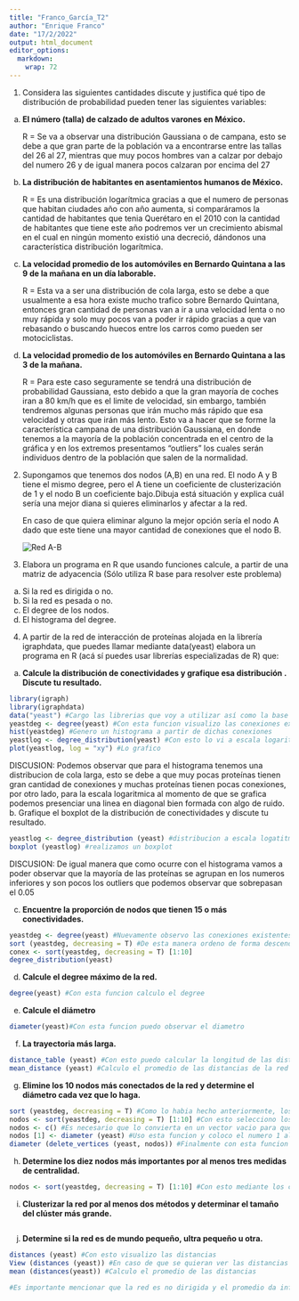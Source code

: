 ---
title: "Franco_García_T2"
author: "Enrique Franco"
date: "17/2/2022"
output: html_document
editor_options: 
  markdown: 
    wrap: 72
---

1.  Considera las siguientes cantidades discute y justifica qué tipo de
    distribución de probabilidad pueden tener las siguientes variables:

<!-- -->

a.  **El número (talla) de calzado de adultos varones en México.**

    R = Se va a observar una distribución Gaussiana o de campana, esto
    se debe a que gran parte de la población va a encontrarse entre las
    tallas del 26 al 27, mientras que muy pocos hombres van a calzar por
    debajo del numero 26 y de igual manera pocos calzaran por encima del
    27

b.  **La distribución de habitantes en asentamientos humanos de
    México.**

    R = Es una distribución logarítmica gracias a que el numero de
    personas que habitan ciudades año con año aumenta, si comparáramos
    la cantidad de habitantes que tenia Querétaro en el 2010 con la
    cantidad de habitantes que tiene este año podremos ver un
    crecimiento abismal en el cual en ningún momento existió una
    decreció, dándonos una característica distribución logarítmica.

c.  **La velocidad promedio de los automóviles en Bernardo Quintana a
    las 9 de la mañana en un día laborable.**

    R = Esta va a ser una distribución de cola larga, esto se debe a que
    usualmente a esa hora existe mucho trafico sobre Bernardo Quintana,
    entonces gran cantidad de personas van a ir a una velocidad lenta o
    no muy rápida y solo muy pocos van a poder ir rápido gracias a que
    van rebasando o buscando huecos entre los carros como pueden ser
    motociclistas.

d.  **La velocidad promedio de los automóviles en Bernardo Quintana a
    las 3 de la mañana.**

    R = Para este caso seguramente se tendrá una distribución de
    probabilidad Gaussiana, esto debido a que la gran mayoría de coches
    iran a 80 km/h que es el limite de velocidad, sin embargo, también
    tendremos algunas personas que irán mucho más rápido que esa
    velocidad y otras que irán más lento. Esto va a hacer que se forme
    la característica campana de una distribución Gaussiana, en donde
    tenemos a la mayoría de la población concentrada en el centro de la
    gráfica y en los extremos presentamos "outliers" los cuales serán
    individuos dentro de la población que salen de la normalidad.

<!-- -->

2.  Supongamos que tenemos dos nodos (A,B) en una red. El nodo A y B
    tiene el mismo degree, pero el A tiene un coeficiente de
    clusterización de 1 y el nodo B un coeficiente bajo.Dibuja está
    situación y explica cuál sería una mejor diana si quieres
    eliminarlos y afectar a la red.
    
    En caso de que quiera eliminar alguno la mejor opción sería el nodo A dado que este tiene una mayor cantidad de conexiones que el nodo B.

    ![](RED.png "Red A-B")
    

3.  Elabora un programa en R que usando funciones calcule, a partir de
    una matriz de adyacencia (Sólo utiliza R base para resolver este
    problema)

<!-- -->

a.  Si la red es dirigida o no.
b.  Si la red es pesada o no.
c.  El degree de los nodos.
d.  El histograma del degree.

<!-- -->

4.  A partir de la red de interacción de proteínas alojada en la
    librería igraphdata, que puedes llamar mediante data(yeast) elabora
    un programa en R (acá sí puedes usar librerías especializadas de R)
    que:

<!-- -->

a.  **Calcule la distribución de conectividades y grafique esa
    distribución . Discute tu resultado.**

```{r}
library(igraph)
library(igraphdata)
data("yeast") #Cargo las librerias que voy a utilizar así como la base de datos
yeastdeg <- degree(yeast) #Con esta funcion visualizo las conexiones existentes entre las proteinas
hist(yeastdeg) #Genero un histograma a partir de dichas conexiones
yeastlog <- degree_distribution(yeast) #Con esto lo vi a escala logaritmica
plot(yeastlog, log = "xy") #Lo grafico
```

DISCUSION: Podemos observar que para el histograma tenemos una
distribucion de cola larga, esto se debe a que muy pocas proteínas
tienen gran cantidad de conexiones y muchas proteínas tienen pocas
conexiones, por otro lado, para la escala logaritmica al momento de que
se grafica podemos presenciar una linea en diagonal bien formada con
algo de ruido. b. Grafique el boxplot de la distribución de
conectividades y discute tu resultado.

```{r}
yeastlog <- degree_distribution (yeast) #distribucion a escala logatitmica
boxplot (yeastlog) #realizamos un boxplot
```

DISCUSION: De igual manera que como ocurre con el histograma vamos a
poder observar que la mayoría de las proteínas se agrupan en los numeros
inferiores y son pocos los outliers que podemos observar que sobrepasan
el 0.05

c.  **Encuentre la proporción de nodos que tienen 15 o más
    conectividades.**

```{r}
yeastdeg <- degree(yeast) #Nuevamente observo las conexiones existentes entre las proteinas
sort (yeastdeg, decreasing = T) #De esta manera ordeno de forma descendente dichas conexiones
conex <- sort(yeastdeg, decreasing = T) [1:10]
degree_distribution(yeast)
```

d.  **Calcule el degree máximo de la red.**

```{r}
degree(yeast) #Con esta funcion calculo el degree
```

e.  **Calcule el diámetro**

```{r}
diameter(yeast)#Con esta funcion puedo observar el diametro
```

f.  **La trayectoria más larga.**

```{r}
distance_table (yeast) #Con esto puedo calcular la longitud de las distancias de todos los caminos mas cortos entre los vertices de la red
mean_distance (yeast) #Calculo el promedio de las distancias de la red
```

g.  **Elimine los 10 nodos más conectados de la red y determine el
    diámetro cada vez que lo haga.**

```{r}
sort (yeastdeg, decreasing = T) #Como lo habia hecho anteriormente, los ordeno de manera descendente 
nodos <- sort(yeastdeg, decreasing = T) [1:10] #Con esto selecciono los 10 primeros nodos (con ayuda de los corchetes yo indico cuantos quiero)
nodos <- c() #Es necesario que lo convierta en un vector vacio para que así R sea capaz de guardar los diametros
nodos [1] <- diameter (yeast) #Uso esta funcion y coloco el numero 1 al principio para indicar que va a ser el primer elemento del verctor el que al que se le realice la operación, en este caso calcular el diametro
diameter (delete_vertices (yeast, nodos)) #Finalmente con esta funcion voy eliminando los 10 nodos con mayor conectividad y su diametro

```

h.  **Determine los diez nodos más importantes por al menos tres medidas
    de centralidad.**

```{r}
nodos <- sort(yeastdeg, decreasing = T) [1:10] #Con esto mediante los corchetes puedo ver los 10 primeros
```

i.  **Clusterizar la red por al menos dos métodos y determinar el tamaño
    del clúster más grande.**

```{r}

```

j.  **Determine si la red es de mundo pequeño, ultra pequeño u otra.**

```{r}
distances (yeast) #Con esto visualizo las distancias
View (distances (yeast)) #En caso de que se quieran ver las distancias por separado
mean (distances(yeast)) #Calculo el promedio de las distancias

#Es importante mencionar que la red es no dirigida y el promedio da infinito debbido a que dentro de la matriz tenemos algunos infinitos, es decir, no existe una conexion entre algunos nodos, basandonos en esto podremos deducir la la red es de mundo pequeño
```
